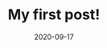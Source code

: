 ---
title: My first post!
slug: my-first-post
date: 2020-09-17
featureImage: spaceHeader.jpg
excerpt: Some text I think, that goes here. To fill the empty space inside te page. I hope they have pudding in here!
---